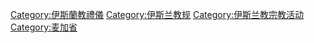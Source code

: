 {{Commons category|Hajj}}

[[Category:伊斯蘭教禮儀|Category:伊斯蘭教禮儀]]
[[Category:伊斯兰教规|Category:伊斯兰教规]]
[[Category:伊斯兰教宗教活动|Category:伊斯兰教宗教活动]]
[[Category:麦加省|Category:麦加省]]